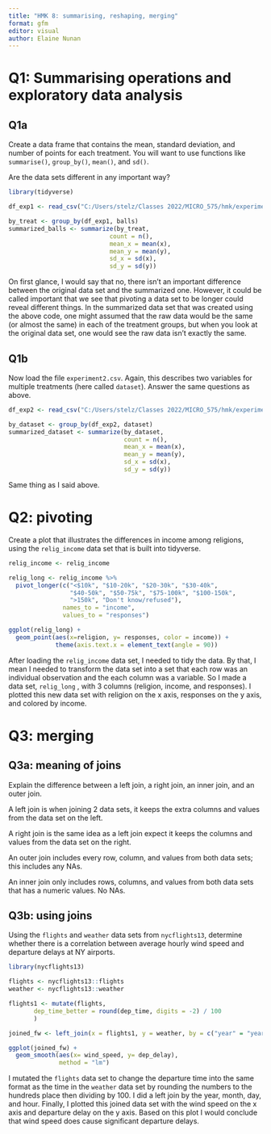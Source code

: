 ```yaml
---
title: "HMK 8: summarising, reshaping, merging"
format: gfm
editor: visual
author: Elaine Nunan
---
```


# Q1: Summarising operations and exploratory data analysis

## Q1a

Create a data frame that contains the mean, standard deviation, and number of points for each treatment. You will want to use functions like `summarise()`, `group_by()`, `mean()`, and `sd()`.

Are the data sets different in any important way?

```r
library(tidyverse)

df_exp1 <- read_csv("C:/Users/stelz/Classes 2022/MICRO_575/hmk/experiment1.csv")

by_treat <- group_by(df_exp1, balls)
summarized_balls <- summarize(by_treat,
                            count = n(),
                            mean_x = mean(x),
                            mean_y = mean(y),
                            sd_x = sd(x),
                            sd_y = sd(y))
```

On first glance, I would say that no, there isn't an important difference between the original data set and the summarized one. However, it could be called important that we see that pivoting a data set to be longer could reveal different things. In the summarized data set that was created using the above code, one might assumed that the raw data would be the same (or almost the same) in each of the treatment groups, but when you look at the original data set, one would see the raw data isn't exactly the same.

## Q1b

Now load the file `experiment2.csv`. Again, this describes two variables for multiple treatments (here called `dataset`). Answer the same questions as above.

```r
df_exp2 <- read_csv("C:/Users/stelz/Classes 2022/MICRO_575/hmk/experiment2.csv")

by_dataset <- group_by(df_exp2, dataset)
summarized_dataset <- summarize(by_dataset,
                                count = n(),
                                mean_x = mean(x),
                                mean_y = mean(y),
                                sd_x = sd(x),
                                sd_y = sd(y))
```

Same thing as I said above.

# Q2: pivoting

Create a plot that illustrates the differences in income among religions, using the `relig_income` data set that is built into tidyverse.

```r
relig_income <- relig_income

relig_long <- relig_income %>%
  pivot_longer(c("<$10k", "$10-20k", "$20-30k", "$30-40k", 
                 "$40-50k", "$50-75k", "$75-100k", "$100-150k", 
                 ">150k", "Don't know/refused"), 
               names_to = "income",
               values_to = "responses")

ggplot(relig_long) +
  geom_point(aes(x=religion, y= responses, color = income)) +
             theme(axis.text.x = element_text(angle = 90))
```

After loading the `relig_income` data set, I needed to tidy the data. By that, I mean I needed to transform the data set into a set that each row was an individual observation and the each column was a variable. So I made a data set, `relig_long` , with 3 columns (religion, income, and responses). I plotted this new data set with religion on the x axis, responses on the y axis, and colored by income.

# Q3: merging

## Q3a: meaning of joins

Explain the difference between a left join, a right join, an inner join, and an outer join.

A left join is when joining 2 data sets, it keeps the extra columns and values from the data set on the left.

A right join is the same idea as a left join expect it keeps the columns and values from the data set on the right.

An outer join includes every row, column, and values from both data sets; this includes any NAs.

An inner join only includes rows, columns, and values from both data sets that has a numeric values. No NAs.

## Q3b: using joins

Using the `flights` and `weather` data sets from `nycflights13`, determine whether there is a correlation between average hourly wind speed and departure delays at NY airports.

```r
library(nycflights13)

flights <- nycflights13::flights
weather <- nycflights13::weather

flights1 <- mutate(flights,
       dep_time_better = round(dep_time, digits = -2) / 100
       )

joined_fw <- left_join(x = flights1, y = weather, by = c("year" = "year", "month" = "month", "day" = "day", "dep_time_better" = "hour"))

ggplot(joined_fw) +
  geom_smooth(aes(x= wind_speed, y= dep_delay),
              method = "lm")
```

I mutated the `flights` data set to change the departure time into the same format as the time in the `weather` data set by rounding the numbers to the hundreds place then dividing by 100. I did a left join by the year, month, day, and hour. Finally, I plotted this joined data set with the wind speed on the x axis and departure delay on the y axis. Based on this plot I would conclude that wind speed does cause significant departure delays.
